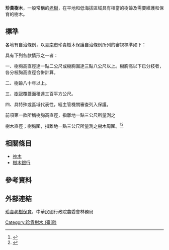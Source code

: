 {{globalize|time=2014-04-13T10:30:18+00:00}}
'''珍貴樹木'''，一般常稱的[[老樹|老樹]]，在平地和低海拔區域具有相當的樹齡及需要維護和保育的樹木。

==標準==
各地有自治條例，以[[臺南市|臺南市]]珍貴樹木保護自治條例所列的審視標準如下：

具有下列各款情形之一者：

一、樹胸高直徑達一點二公尺或樹胸圍達三點八公尺以上。樹胸高以下已分枝者，各分枝胸高直徑合併計算。

二、樹齡八十年以上。

三、[[樹冠|樹冠]]覆蓋面積達三百平方公尺。

四、具特殊或區域代表性，經主管機關審查列入保護。

前項第一款所稱樹胸高直徑，指離地一點三公尺所量測之

樹木直徑；樹胸圍，指離地一點三公尺所量測之樹木周圍。<ref>{{cite web|title=臺南市珍貴樹木保護自治條例|url=http://law01.tainan.gov.tw/glrsnewsout/NewsContent.aspx?id=366|publisher=臺南市政府本部|accessdate=2014-04-12|archive-date=2014-04-13|archive-url=https://web.archive.org/web/20140413131334/http://law01.tainan.gov.tw/glrsnewsout/NewsContent.aspx?id=366|dead-url=no}}</ref><ref>{{cite web|title=珍貴樹木的定義|url=http://www.agriculture.ntpc.gov.tw/website/cht/index.php?code=list&ids=52|publisher=新北市政府農業局|accessdate=2014-04-12|archive-date=2014-04-13|archive-url=https://web.archive.org/web/20140413132820/http://www.agriculture.ntpc.gov.tw/website/cht/index.php?code=list&ids=52|dead-url=yes}}</ref>

==相關條目==
*[[神木|神木]]
*[[樹木銀行|樹木銀行]]

==參考資料==
<references/>

==外部連結==
[https://web.archive.org/web/20140413131014/http://conservation.forest.gov.tw/np.asp?ctNode=152&mp 珍貴老樹保育]，中華民國行政院農委會林務局

[[Category:珍貴樹木_(臺灣)|Category:珍貴樹木 (臺灣)]]